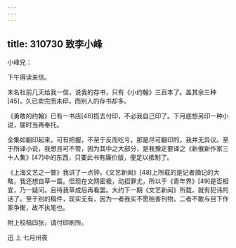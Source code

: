 ```yaml
---
---
---
```

title: 310730 致李小峰
---




小峰兄：

下午得读来信。

未名社前几天给我一信，说我的存书，只有《小约翰》三百本了。盖其余三种[45]，久已卖完而未印，而别人的存书却多。

《勇敢的约翰》已有一书店[46]揽去付印，不必我自己印了。下月底想另印一种小说，届时当再奉托。

全集如翻印起来，可有把握，不至于反而吃亏，那是尽可翻印的，我并无异议。至于所译小说，我想且可不管，因为其中之大部分，是我豫定要译之《新俄新作家三十人集》[47]中的东西，只要此书有廉价版，便足以抵制了。

《上海文艺之一瞥》我讲了一点钟，《文艺新闻》[48]上所载的是记者摘记的大略，我还想自草一篇。但现在文网密极，动招罪尤，所以于《青年界》[49]是否相宜，乃一疑问。且待我草成后再看罢。大约下一期《文艺新闻》所载，就有犯讳的话了。至于别的稿件，现实无有，因为一者我实不愿贻害刊物，二者不敢与目下作家争衡，故不执笔也。

附上校稿四张，请付印刷所。

迅 上 七月卅夜